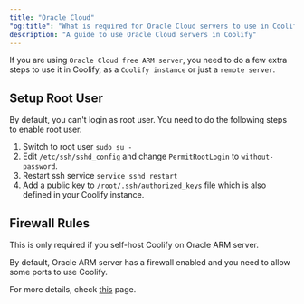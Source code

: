 ```yaml
---
title: "Oracle Cloud"
"og:title": "What is required for Oracle Cloud servers to use in Coolify"
description: "A guide to use Oracle Cloud servers in Coolify"
---
```


If you are using `Oracle Cloud free ARM server`, you need to do a few extra steps to use it in Coolify, as a `Coolify instance` or just a `remote server`.

## Setup Root User

By default, you can't login as root user. You need to do the following steps to enable root user.

1. Switch to root user `sudo su -`
2. Edit `/etc/ssh/sshd_config` and change `PermitRootLogin` to `without-password`.
3. Restart ssh service `service sshd restart`
4. Add a public key to `/root/.ssh/authorized_keys` file which is also defined in your Coolify instance.

## Firewall Rules

This is only required if you self-host Coolify on Oracle ARM server.

By default, Oracle ARM server has a firewall enabled and you need to allow some ports to use Coolify.

For more details, check [this](./firewall) page.
